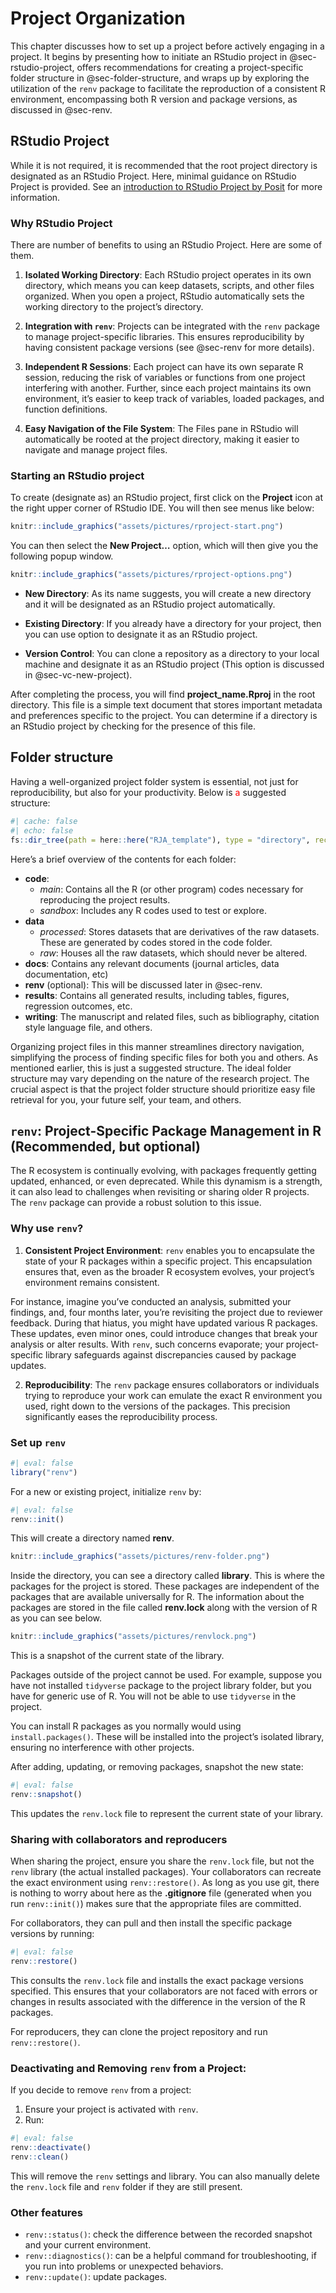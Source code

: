 # Project Organization {#sec-project-organization}

This chapter discusses how to set up a project before actively engaging in a project. It begins by presenting how to initiate an RStudio project in @sec-rstudio-project, offers recommendations for creating a project-specific folder structure in @sec-folder-structure, and wraps up by exploring the utilization of the `renv` package to facilitate the reproduction of a consistent R environment, encompassing both R version and package versions, as discussed in @sec-renv.

## RStudio Project {#sec-rstudio-project}

While it is not required, it is recommended that the root project directory is designated as an RStudio Project. Here, minimal guidance on RStudio Project is provided. See an [introduction to RStudio Project by Posit](https://support.posit.co/hc/en-us/articles/200526207-Using-RStudio-Projects) for more information.

### Why RStudio Project

There are number of benefits to using an RStudio Project. Here are some of them.

1. **Isolated Working Directory**: Each RStudio project operates in its own directory, which means you can keep datasets, scripts, and other files organized. When you open a project, RStudio automatically sets the working directory to the project's directory.

2. **Integration with `renv`**: Projects can be integrated with the `renv` package to manage project-specific libraries. This ensures reproducibility by having consistent package versions (see @sec-renv for more details).

3. **Independent R Sessions**: Each project can have its own separate R session, reducing the risk of variables or functions from one project interfering with another. Further, since each project maintains its own environment, it's easier to keep track of variables, loaded packages, and function definitions.

5. **Easy Navigation of the File System**: The Files pane in RStudio will automatically be rooted at the project directory, making it easier to navigate and manage project files.

### Starting an RStudio project

To create (designate as) an RStudio project, first click on the **Project** icon at the right upper corner of RStudio IDE. You will then see menus like below: 

```r
knitr::include_graphics("assets/pictures/rproject-start.png")
```

You can then select the **New Project...** option, which will then give you the following popup window.

```r
knitr::include_graphics("assets/pictures/rproject-options.png")
```

+ **New Directory**: As its name suggests, you will create a new directory and it will be designated as an RStudio project automatically.

+ **Existing Directory**: If you already have a directory for your project, then you can use option to designate it as an RStudio project.

+ **Version Control**: You can clone a repository as a directory to your local machine and designate it as an RStudio project (This option is discussed in @sec-vc-new-project).

After completing the process, you will find **project_name.Rproj** in the root directory. This file is a simple text document that stores important metadata and preferences specific to the project. You can determine if a directory is an RStudio project by checking for the presence of this file.

## Folder structure {#sec-folder-structure}

Having a well-organized project folder system is essential, not just for reproducibility, but also for your productivity. Below is <span style = "color: red;"> a </span> suggested structure:

```r
#| cache: false
#| echo: false
fs::dir_tree(path = here::here("RJA_template"), type = "directory", recurse = 2)
```

Here's a brief overview of the contents for each folder:

+ **code**: 
  - _main_: Contains all the R (or other program) codes necessary for reproducing the project results.
  - _sandbox_: Includes any R codes used to test or explore.
+ **data**  
  - _processed_: Stores datasets that are derivatives of the raw datasets. These are generated by codes stored in the code folder.
  - _raw_: Houses all the raw datasets, which should never be altered.
+ **docs**: Contains any relevant documents (journal articles, data documentation, etc)
+ **renv** (optional): This will be discussed later in @sec-renv.
+ **results**: Contains all generated results, including tables, figures, regression outcomes, etc.
+ **writing**: The manuscript and related files, such as bibliography, citation style language file, and others.

Organizing project files in this manner streamlines directory navigation, simplifying the process of finding specific files for both you and others. As mentioned earlier, this is just a suggested structure. The ideal folder structure may vary depending on the nature of the research project. The crucial aspect is that the project folder structure should prioritize easy file retrieval for you, your future self, your team, and others.

## `renv`: Project-Specific Package Management in R (Recommended, but optional) {#sec-renv}

The R ecosystem is continually evolving, with packages frequently getting updated, enhanced, or even deprecated. While this dynamism is a strength, it can also lead to challenges when revisiting or sharing older R projects. The `renv` package can provide a robust solution to this issue.

### Why use `renv`?

1. **Consistent Project Environment**: `renv` enables you to encapsulate the state of your R packages within a specific project. This encapsulation ensures that, even as the broader R ecosystem evolves, your project's environment remains consistent.

For instance, imagine you've conducted an analysis, submitted your findings, and, four months later, you're revisiting the project due to reviewer feedback. During that hiatus, you might have updated various R packages. These updates, even minor ones, could introduce changes that break your analysis or alter results. With `renv`, such concerns evaporate; your project-specific library safeguards against discrepancies caused by package updates.

2. **Reproducibility**: The `renv` package ensures collaborators or individuals trying to reproduce your work can emulate the exact R environment you used, right down to the versions of the packages. This precision significantly eases the reproducibility process.

### Set up `renv`

```r
#| eval: false
library("renv")
```

For a new or existing project, initialize `renv` by:

```r
#| eval: false
renv::init()
```

This will create a directory named **renv**. 

```r
knitr::include_graphics("assets/pictures/renv-folder.png")
```

Inside the directory, you can see a directory called **library**. This is where the packages for the project is stored. These packages are independent of the packages that are available universally for R. The information about the packages are stored in the file called **renv.lock** along with the version of R as you can see below.

```r
knitr::include_graphics("assets/pictures/renvlock.png")
```

This is a snapshot of the current state of the library. 

:::{.callout-important}
Packages outside of the project cannot be used. For example, suppose you have not installed `tidyverse` package to the project library folder, but you have for generic use of R. You will not be able to use `tidyverse` in the project.
:::

You can install R packages as you normally would using `install.packages()`. These will be installed into the project's isolated library, ensuring no interference with other projects.

After adding, updating, or removing packages, snapshot the new state:

```r
#| eval: false
renv::snapshot()
```

This updates the `renv.lock` file to represent the current state of your library.

### Sharing with collaborators and reproducers

When sharing the project, ensure you share the `renv.lock` file, but not the `renv` library (the actual installed packages). Your collaborators can recreate the exact environment using `renv::restore()`. As long as you use git, there is nothing to worry about here as the **.gitignore** file (generated when you run `renv::init()`) makes sure that the appropriate files are committed.

For collaborators, they can pull and then install the specific package versions by running:

```r
#| eval: false
renv::restore()
```

This consults the `renv.lock` file and installs the exact package versions specified. This ensures that your collaborators are not faced with errors or changes in results associated with the difference in the version of the R packages.

For reproducers, they can clone the project repository and run `renv::restore()`.


### Deactivating and Removing `renv` from a Project:

If you decide to remove `renv` from a project:

1. Ensure your project is activated with `renv`.
2. Run:

```r
#| eval: false
renv::deactivate()
renv::clean()
```

This will remove the `renv` settings and library. You can also manually delete the `renv.lock` file and `renv` folder if they are still present.

### Other features

- `renv::status()`: check the difference between the recorded snapshot and your current environment.
- `renv::diagnostics()`: can be a helpful command for troubleshooting, if you run into problems or unexpected behaviors.
- `renv::update()`: update packages.
